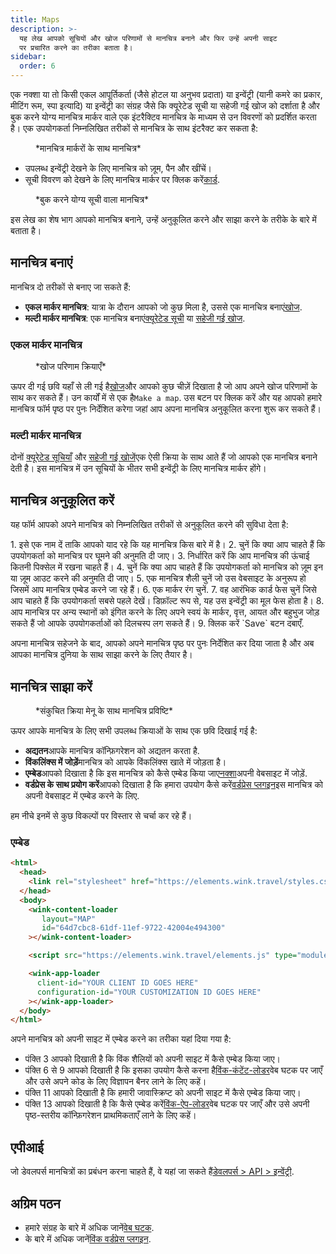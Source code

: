 ```yaml
---
title: Maps
description: >-
  यह लेख आपको सूचियों और खोज परिणामों से मानचित्र बनाने और फिर उन्हें अपनी साइट
  पर प्रचारित करने का तरीका बताता है।
sidebar:
  order: 6
---
```


एक नक्शा या तो किसी एकल आपूर्तिकर्ता (जैसे होटल या अनुभव प्रदाता) या इन्वेंट्री (यानी कमरे का प्रकार, मीटिंग रूम, स्पा इत्यादि) या इन्वेंट्री का संग्रह जैसे कि क्यूरेटेड सूची या सहेजी गई खोज को दर्शाता है और बुक करने योग्य मानचित्र मार्कर वाले एक इंटरैक्टिव मानचित्र के माध्यम से उन विवरणों को प्रदर्शित करता है।
एक उपयोगकर्ता निम्नलिखित तरीकों से मानचित्र के साथ इंटरैक्ट कर सकता है:

<figure>
  <CloudinaryImage width="700" height="393" resize="scale" quality="best" alt="मार्करों के साथ मानचित्र" src="academy/map-example" errorImage="noimage_opaque_nyrtl0.png" />

  <figcaption>*मानचित्र मार्करों के साथ मानचित्र*</figcaption>
</figure>


* उपलब्ध इन्वेंट्री देखने के लिए मानचित्र को ज़ूम, पैन और खींचें।
* सूची विवरण को देखने के लिए मानचित्र मार्कर पर क्लिक करें[कार्ड](/studio/cards).

<figure>
  <CloudinaryImage width="700" height="568" resize="scale" quality="best" alt="कार्ड खुला हुआ मानचित्र" src="academy/map-example-card" errorImage="noimage_opaque_nyrtl0.png" />

  <figcaption>*बुक करने योग्य सूची वाला मानचित्र*</figcaption>
</figure>


इस लेख का शेष भाग आपको मानचित्र बनाने, उन्हें अनुकूलित करने और साझा करने के तरीके के बारे में बताता है।

## मानचित्र बनाएं

मानचित्र दो तरीकों से बनाए जा सकते हैं:

* **एकल मार्कर मानचित्र**: यात्रा के दौरान आपको जो कुछ मिला है, उससे एक मानचित्र बनाएं[खोज](/studio/search).
* **मल्टी मार्कर मानचित्र**: एक मानचित्र बनाएं[क्यूरेटेड सूची](/studio/curated-lists) या [सहेजी गई खोज](/studio/saved-searches).

### एकल मार्कर मानचित्र

<figure>
  <CloudinaryImage width="350" height="238" resize="scale" quality="best" alt="कार्रवाई" src="academy/inventory-actions" errorImage="noimage_opaque_nyrtl0.png" />

  <figcaption>*खोज परिणाम क्रियाएँ*</figcaption>
</figure>


ऊपर दी गई छवि यहाँ से ली गई है[खोज](/studio/search)और आपको कुछ चीज़ें दिखाता है जो आप अपने खोज परिणामों के साथ कर सकते हैं। उन कार्यों में से एक है`Make a map`.
उस बटन पर क्लिक करें और यह आपको हमारे मानचित्र फॉर्म पृष्ठ पर पुनः निर्देशित करेगा जहां आप अपना मानचित्र अनुकूलित करना शुरू कर सकते हैं।

### मल्टी मार्कर मानचित्र

दोनों [क्यूरेटेड सूचियाँ](/studio/curated-lists#list-actions) और [सहेजी गई खोजें](/studio/saved-searches#list-actions)एक ऐसी क्रिया के साथ आते हैं जो आपको एक मानचित्र बनाने देती है। इस मानचित्र में उन सूचियों के भीतर सभी इन्वेंट्री के लिए मानचित्र मार्कर होंगे।

## मानचित्र अनुकूलित करें

यह फॉर्म आपको अपने मानचित्र को निम्नलिखित तरीकों से अनुकूलित करने की सुविधा देता है:

<Steps>
  1. इसे एक नाम दें ताकि आपको याद रहे कि यह मानचित्र किस बारे में है।
  2. चुनें कि क्या आप चाहते हैं कि उपयोगकर्ता को मानचित्र पर घूमने की अनुमति दी जाए।
  3. निर्धारित करें कि आप मानचित्र की ऊंचाई कितनी पिक्सेल में रखना चाहते हैं।
  4. चुनें कि क्या आप चाहते हैं कि उपयोगकर्ता को मानचित्र को ज़ूम इन या ज़ूम आउट करने की अनुमति दी जाए।
  5. एक मानचित्र शैली चुनें जो उस वेबसाइट के अनुरूप हो जिसमें आप मानचित्र एम्बेड करने जा रहे हैं।
  6. एक मार्कर रंग चुनें.
  7. वह आरंभिक कार्ड फेस चुनें जिसे आप चाहते हैं कि उपयोगकर्ता सबसे पहले देखें। डिफ़ॉल्ट रूप से, यह उस इन्वेंट्री का मूल फेस होता है।
  8. आप मानचित्र पर अन्य स्थानों को इंगित करने के लिए अपने स्वयं के मार्कर, वृत्त, आयत और बहुभुज जोड़ सकते हैं जो आपके उपयोगकर्ताओं को दिलचस्प लग सकते हैं।
  9. क्लिक करें `Save` बटन दबाएँ.
</Steps>


अपना मानचित्र सहेजने के बाद, आपको अपने मानचित्र पृष्ठ पर पुनः निर्देशित कर दिया जाता है और अब आपका मानचित्र दुनिया के साथ साझा करने के लिए तैयार है।

## मानचित्र साझा करें

<figure>
  <CloudinaryImage width="350" height="946" resize="scale" quality="best" alt="नक्शा" src="academy/map" errorImage="noimage_opaque_nyrtl0.png" />

  <figcaption>*संकुचित क्रिया मेनू के साथ मानचित्र प्रविष्टि*</figcaption>
</figure>


ऊपर आपके मानचित्र के लिए सभी उपलब्ध क्रियाओं के साथ एक छवि दिखाई गई है:

* **अद्यतन**आपके मानचित्र कॉन्फ़िगरेशन को अद्यतन करता है.
* **विंकलिंक्स में जोड़ें**मानचित्र को आपके विंकलिंक्स खाते में जोड़ता है।
* **एम्बेड**आपको दिखाता है कि इस मानचित्र को कैसे एम्बेड किया जाए[नक्शा](/developers/web-components/#content-loader)अपनी वेबसाइट में जोड़ें.
* **वर्डप्रेस के साथ प्रयोग करें**आपको दिखाता है कि हमारा उपयोग कैसे करें[वर्डप्रेस प्लगइन](/developers/wordpress)इस मानचित्र को अपनी वेबसाइट में एम्बेड करने के लिए.

हम नीचे इनमें से कुछ विकल्पों पर विस्तार से चर्चा कर रहे हैं।

### एम्बेड

```html {3, 6-9, 11, 13-16}
<html>
  <head>
    <link rel="stylesheet" href="https://elements.wink.travel/styles.css"></link>
  </head>
  <body>
    <wink-content-loader
       layout="MAP"
       id="64d7cbc8-61df-11ef-9722-42004e494300"
    ></wink-content-loader>

    <script src="https://elements.wink.travel/elements.js" type="module" defer></script>

    <wink-app-loader
      client-id="YOUR CLIENT ID GOES HERE"
      configuration-id="YOUR CUSTOMIZATION ID GOES HERE"
    ></wink-app-loader>
  </body>
</html>
```

अपने मानचित्र को अपनी साइट में एम्बेड करने का तरीका यहां दिया गया है:

* पंक्ति 3 आपको दिखाती है कि विंक शैलियों को अपनी साइट में कैसे एम्बेड किया जाए।
* पंक्ति 6 ​​से 9 आपको दिखाती है कि इसका उपयोग कैसे करना है[विंक-कंटेंट-लोडर](/developers/web-components/#content-loader)वेब घटक पर जाएँ और उसे अपने कोड के लिए विज्ञापन बैनर लाने के लिए कहें।
* पंक्ति 11 आपको दिखाती है कि हमारी जावास्क्रिप्ट को अपनी साइट में कैसे एम्बेड किया जाए।
* पंक्ति 13 आपको दिखाती है कि कैसे एम्बेड करें[विंक-ऐप-लोडर](/developers/web-components/#application-loader)वेब घटक पर जाएँ और उसे अपनी पृष्ठ-स्तरीय कॉन्फ़िगरेशन प्राथमिकताएँ लाने के लिए कहें।

## एपीआई

जो डेवलपर्स मानचित्रों का प्रबंधन करना चाहते हैं, वे यहां जा सकते हैं[डेवलपर्स > API > इन्वेंट्री](/developers/apis/#inventory-api).

## अग्रिम पठन

* हमारे संग्रह के बारे में अधिक जानें[वेब घटक](/developers/web-components).
* के बारे में अधिक जानें[विंक वर्डप्रेस प्लगइन](/developers/wordpress).

